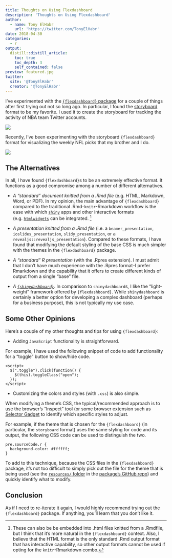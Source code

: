 ```yaml
---
title: Thoughts on Using Flexdashboard
description: 'Thoughts on Using Flexdashboard'
author:
  - name: Tony ElHabr
    url: 'https://twitter.com/TonyElHabr'
date: 2018-04-30
categories:
  - r
output: 
  distill::distill_article:
    toc: true
    toc_depth: 3
    self_contained: false
preview: featured.jpg
twitter:
  site: '@TonyElHabr'
  creator: '@TonyElHabr'
---
```


I've experimented with the [`{flexdashboard}` package](https://rmarkdown.rstudio.com/flexdashboard/) for a couple of things after first trying out not so long ago. In particular, I found the [storyboard](https://rmarkdown.rstudio.com/flexdashboard/using.html#storyboards) format to be my favorite. I used it to create the storyboard for tracking the activity of NBA team Twitter accounts.

![](viz_unigram_cnts_facet.png)

Recently, I've been experimenting with the storyboard `{flexdashboard}` format for visualizing the weekly NFL picks that my brother and I do.

![](nfl-picks.png)

## The Alternatives

In all, I have found `{flexdashboard}`s to be an extremely effective format. It functions as a good compromise among a number of different alternatives.

-   *A "standard" document knitted from a .Rmd file* (e.g. HTML, Markdown, Word, or PDF). In my opinion, the main advantage of `{flexdashboard}` compared to the traditional .Rmd-`knitr`-Rmarkdown workflow is the ease with which [`shiny`](https://shiny.rstudio.com/) apps and other interactive formats (e.g. [`htmlwidgets`](https://www.htmlwidgets.org/) can be integrated. [^1]

-   *A presentation knitted from a .Rmd file* (i.e. a `beamer_presentation`, `ioslides_presentation`, `slidy_presentation`, or a `revealjs::revealjs_presentation`). Compared to these formats, I have found that modifying the default styling of the base CSS is much simpler with the themes in the `{flexdashboard}` package.

-   *A "standard" R presentation* (with the .Rpres extension). I must admit that I don't have much experience with the .Rpres format--I prefer Rmarkdown and the capability that it offers to create different kinds of output from a single "base" file.

-   *A [`{shinydashboard}`](https://rstudio.github.io/shinydashboard/)*. In comparison to `shinydashboard`s, I like the "light-weight" framework offered by `{flexdashboard}`. While `shinydashboard` is certainly a better option for developing a complex dashboard (perhaps for a business purpose), this is not typically my use case.

[^1]: These can also be be embedded into .html files knitted from a .Rmdfile, but I think that it's more natural in the `{flexdashboard}` context. Also, I believe that the HTML format is the only standard .Rmd output format that has interactive capability, so other output formats cannot be used if opting for the `knitr`-Rmarkdown combo.

## Some Other Opinions

Here's a couple of my other thoughts and tips for using `{flexdashboard}`:

-   Adding `JavaScript` functionality is straightforward.

For example, I have used the following snippet of code to add functionality for a "toggle" button to show/hide code.

    <script>
      $(".toggle").click(function() {
        $(this).toggleClass("open");
      });
    </script>

-   Customizing the colors and styles (with `.css`) is also simple.

When modifying a theme's CSS, the typical/recommended approach is to use the browser's "Inspect" tool (or some browser extension such as [Selector Gadget](http://selectorgadget.com/) to identify which specific styles to adjust.

For example, if the theme that is chosen for the `{flexdashboard}` (in particular, the `storyboard` format) uses the same styling for code and its output, the following CSS code can be used to distinguish the two.

    pre.sourceCode.r {
      background-color: #ffffff;
    }

To add to this technique, because the CSS files in the `{flexdashboard}` package, it's not too difficult to simply pick out the file for the theme that is being used (see the [`resources/` folder](https://github.com/rstudio/flexdashboard/blob/master/inst/rmarkdown/templates/flex_dashboard/resources/) in the [package's GitHub repo](https://github.com/rstudio/flexdashboard)) and quickly identify what to modify.

## Conclusion

As if I need to re-iterate it again, I would highly recommend trying out the `{flexdashboard}` package. If anything, you'll learn that you don't like it.
